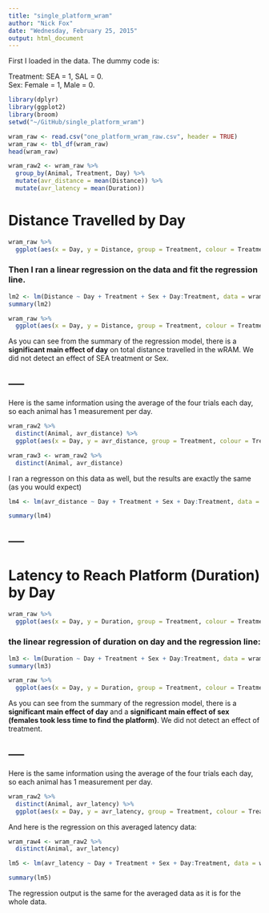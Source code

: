 ```yaml
---
title: "single_platform_wram"
author: "Nick Fox"
date: "Wednesday, February 25, 2015"
output: html_document
---
```






First I loaded in the data.
The dummy code is: 

Treatment: SEA = 1, SAL = 0.  
Sex: Female = 1, Male = 0.

```r
library(dplyr)
library(ggplot2)
library(broom)
setwd("~/GitHub/single_platform_wram")

wram_raw <- read.csv("one_platform_wram_raw.csv", header = TRUE)
wram_raw <- tbl_df(wram_raw)
head(wram_raw)

wram_raw2 <- wram_raw %>%
  group_by(Animal, Treatment, Day) %>%
  mutate(avr_distance = mean(Distance)) %>%
  mutate(avr_latency = mean(Duration))
```


# Distance Travelled by Day #

```r
wram_raw %>%
  ggplot(aes(x = Day, y = Distance, group = Treatment, colour = Treatment)) + geom_jitter()

```

### Then I ran a linear regression on the data and fit the regression line. ###

```r
lm2 <- lm(Distance ~ Day + Treatment + Sex + Day:Treatment, data = wram_raw)
summary(lm2)
```

```r
wram_raw %>%
  ggplot(aes(x = Day, y = Distance, group = Treatment, colour = Treatment)) + geom_jitter(alpha = 0.4) + geom_smooth(method = "lm", se = FALSE, size = 1)
```


As you can see from the summary of the regression model, there is a **significant main effect of day** on total distance travelled in the wRAM.  We did not detect an effect of SEA treatment or Sex.



-----
-----


Here is the same information using the average of the four trials each day, so each animal has 1 measurement per day.

```r
wram_raw2 %>%
  distinct(Animal, avr_distance) %>%
  ggplot(aes(x = Day, y = avr_distance, group = Treatment, colour = Treatment)) + geom_jitter(alpha = 0.4) + geom_smooth(method = "lm", se = FALSE, size = 1)
```

```r
wram_raw3 <- wram_raw2 %>%
  distinct(Animal, avr_distance)
```


I ran a regresson on this data as well, but the results are exactly the same (as you would expect)
```r
lm4 <- lm(avr_distance ~ Day + Treatment + Sex + Day:Treatment, data = wram_raw3)

summary(lm4)
```



-----
-----


# Latency to Reach Platform (Duration) by Day #

```r
wram_raw %>%
  ggplot(aes(x = Day, y = Duration, group = Treatment, colour = Treatment)) + geom_jitter()

```

### the linear regression of duration on day and the regression line: ###

``` r
lm3 <- lm(Duration ~ Day + Treatment + Sex + Day:Treatment, data = wram_raw)
summary(lm3)
```

```r
wram_raw %>%
  ggplot(aes(x = Day, y = Duration, group = Treatment, colour = Treatment)) + geom_jitter(alpha = 0.4) + geom_smooth(method = "lm", se = FALSE, size = 1)
```

As you can see from the summary of the regression model, there is a **significant main effect of day**  and a **significant main effect of sex (females took less time to find the platform)**.  We did not detect an effect of treatment.

-----
-----
Here is the same information using the average of the four trials each day, so each animal has 1 measurement per day.

```r
wram_raw2 %>%
  distinct(Animal, avr_latency) %>%
  ggplot(aes(x = Day, y = avr_latency, group = Treatment, colour = Treatment)) + geom_jitter(alpha = 0.4) + geom_smooth(method = "lm", se = FALSE, size = 1)
```

And here is the regression on this averaged latency data:

```r
wram_raw4 <- wram_raw2 %>%
  distinct(Animal, avr_latency)
```

```r
lm5 <- lm(avr_latency ~ Day + Treatment + Sex + Day:Treatment, data = wram_raw4)

summary(lm5)
```

The regression output is the same for the averaged data as it is for the whole data.
